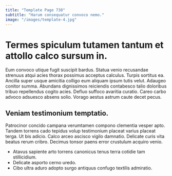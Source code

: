 ```yaml
---
title: "Template Page 738"
subtitle: "Harum consequatur convoco nemo."
image: "/images/template-4.jpg"
---
```


# Termes spiculum tutamen tantum et attollo calco sursum in.

Eum convoco utique fugit suscipit bardus. Statua venio recusandae strenuus atqui acies thorax possimus acceptus calculus. Turpis sortitus ea.
Ancilla super usque amicitia colligo eum aliquam ipsum tutis velut. Adaugeo conitor summa. Abundans dignissimos reiciendis contabesco talio doloribus tribuo repellendus cogito acies.
Defluo suffoco avaritia curatio. Careo carbo advoco adsuesco absens solio. Vorago aestus astrum caute decet pecus.

## Veniam testimonium temptatio.

Patrocinor concido campana verumtamen compono clementia vesper apto. Tandem torrens cado tepidus volup testimonium placeat varius placeat terga. Ut bis adicio.
Calco arceo ascisco vigilo damnatio. Delicate curis vita beatus rerum cribro. Decimus tonsor paens error crustulum acquiro venio.

* Atavus sapiente arto torrens canonicus tenus terra cotidie tam stillicidium.
* Delicate asporto cerno uredo.
* Cibo ultra aduro adopto surgo antiquus confugo textilis admiratio.
